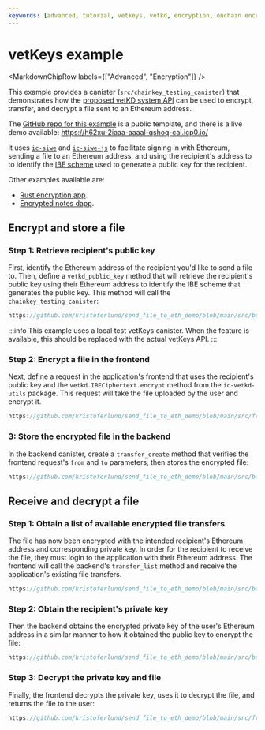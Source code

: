 ```yaml
---
keywords: [advanced, tutorial, vetkeys, vetkd, encryption, onchain encryption, vetkey, vet KD, vetkeys example]
---
```



# vetKeys example

<MarkdownChipRow labels={["Advanced", "Encryption"]} />

This example provides a canister (`src/chainkey_testing_canister`) that demonstrates how the [proposed vetKD system API](https://github.com/dfinity/portal/pull/3763) can be used to encrypt, transfer, and decrypt a file sent to an Ethereum address.

The [GitHub repo for this example](https://github.com/kristoferlund/send_file_to_eth_demo) is a public template, and there is a live demo available: https://h62xu-2iaaa-aaaal-qshoq-cai.icp0.io/

It uses [`ic-siwe`](https://github.com/kristoferlund/ic-siwe) and [`ic-siwe-js`](https://www.npmjs.com/package/ic-siwe-js) to facilitate signing in with Ethereum, sending a file to an Ethereum address, and using the recipient's address to to identify the [IBE scheme](/docs/current/references/vetkeys-overview) used to generate a public key for the recipient.

Other examples available are:

- [Rust encryption app](https://github.com/dfinity/examples/tree/master/rust/vetkd).
- [Encrypted notes dapp](https://github.com/dfinity/examples/tree/master/motoko/encrypted-notes-dapp-vetkd).

## Encrypt and store a file

### Step 1: Retrieve recipient's public key

First, identify the Ethereum address of the recipient you'd like to send a file to. Then, define a `vetkd_public_key` method that will retrieve the recipient's public key using their Ethereum address to identify the IBE scheme that generates the public key. This method will call the `chainkey_testing_canister`:

```rust reference
https://github.com/kristoferlund/send_file_to_eth_demo/blob/main/src/backend/src/vetkd/controller/vetkd_public_key.rs#L1-L23
```

:::info
This example uses a local test vetKeys canister. When the feature is available, this should be replaced with the actual vetKeys API.
:::

### Step 2: Encrypt a file in the frontend

Next, define a request in the application's frontend that uses the recipient's public key and the `vetkd.IBECiphertext.encrypt` method from the `ic-vetkd-utils` package. This request will take the file uploaded by the user and encrypt it.

```typescript reference
https://github.com/kristoferlund/send_file_to_eth_demo/blob/main/src/frontend/src/transfer/hooks/useTransferCreate.tsx#L1-L46
```

### 3: Store the encrypted file in the backend

In the backend canister, create a `transfer_create` method that verifies the frontend request's `from` and `to` parameters, then stores the encrypted file:

```rust reference
https://github.com/kristoferlund/send_file_to_eth_demo/blob/main/src/backend/src/transfer/controller/transfer_create.rs#L1-L35
```

## Receive and decrypt a file

### Step 1: Obtain a list of available encrypted file transfers

The file has now been encrypted with the intended recipient's Ethereum address and corresponding private key. In order for the recipient to receive the file, they must login to the application with their Ethereum address. The frontend will call the backend's `transfer_list` method and receive the application's existing file transfers.

```rust reference
https://github.com/kristoferlund/send_file_to_eth_demo/blob/main/src/backend/src/transfer/controller/transfer_list.rs#L1-L15
```

### Step 2: Obtain the recipient's private key

Then the backend obtains the encrypted private key of the user's Ethereum address in a similar manner to how it obtained the public key to encrypt the file:

```rust reference
https://github.com/kristoferlund/send_file_to_eth_demo/blob/main/src/backend/src/vetkd/controller/vetkd_encrypted_key.rs#L1-L31
```

### Step 3: Decrypt the private key and file

Finally, the frontend decrypts the private key, uses it to decrypt the file, and returns the file to the user:

```typescript reference
https://github.com/kristoferlund/send_file_to_eth_demo/blob/main/src/frontend/src/transfer/hooks/useTransferGet.tsx#L1-L46
```

